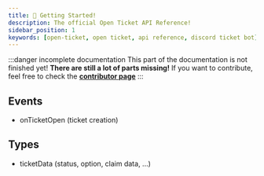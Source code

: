 ```yaml
---
title: 🏁 Getting Started!
description: The official Open Ticket API Reference!
sidebar_position: 1
keywords: [open-ticket, open ticket, api reference, discord ticket bot]
---
```


:::danger incomplete documentation
This part of the documentation is not finished yet! **There are still a lot of parts missing!**
If you want to contribute, feel free to check the **[contributor page](/contributing)**
:::

## <InlineLink isdoc="true" url="category/api-events">Events</InlineLink>
- <InlineLink isdoc="true" url="api/events/on-ticket-open">onTicketOpen</InlineLink> (ticket creation)

## <InlineLink isdoc="true" url="category/api-types">Types</InlineLink>
- <InlineLink isdoc="true" url="api/types/ticketdata">ticketData</InlineLink> (status, option, claim data, ...)